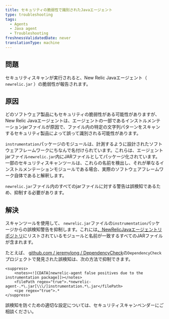 ```yaml
---
title: セキュリティの脆弱性で識別されたJavaエージェント
type: troubleshooting
tags:
  - Agents
  - Java agent
  - Troubleshooting
freshnessValidatedDate: never
translationType: machine
---
```


## 問題

セキュリティスキャンが実行されると、New Relic Javaエージェント（ `newrelic.jar` ）の脆弱性が報告されます。

## 原因

どのソフトウェア製品にもセキュリティの脆弱性がある可能性がありますが、New Relic Javaエージェントは、エージェントの一部であるインストルメンテーションjarファイルが原因で、ファイル内の特定の文字列パターンをスキャンするセキュリティ製品によって誤って識別される可能性があります。

`instrumentation`パッケージのモジュールは、計測するように設計されたソフトウェアフレームワークにちなんで名付けられています。これらは、エージェントjarファイル`newrelic.jar`内にJARファイルとしてパッケージ化されています。一部のセキュリティスキャンツールは、これらの名前を検出し、それが単なるインストルメンテーションモジュールである場合、実際のソフトウェアフレームワーク自体であると解釈します。

`newrelic.jar`ファイル内のすべてのjarファイルに対する警告は誤検知であるため、抑制する必要があります。

## 解決

スキャンツールを使用して、 `newrelic.jar`ファイルの`instrumentation`パッケージからの誤検知警告を抑制します。これには[、NewRelicJavaエージェントリポジトリ](https://github.com/newrelic/newrelic-java-agent/tree/main/instrumentation)にリストされているモジュールと名前が一致するすべてのJARファイルが含まれます。

たとえば、 [github.com / jeremylong / DependencyCheck](https://github.com/jeremylong/DependencyCheck)の`DependencyCheck`プロジェクトで発見された誤検知は、次の方法で抑制できます。

```jar
<suppress>
    <notes><![CDATA[newrelic-agent false positives due to the instrumentation package]]></notes>
    <filePath regex="true">.*newrelic-agent-.*\.jar[\\\/]instrumentation.*\.jar</filePath>
    <cpe regex="true">.*
</suppress>
```

誤検知を防ぐための適切な設定については、セキュリティスキャンベンダーにご相談ください。